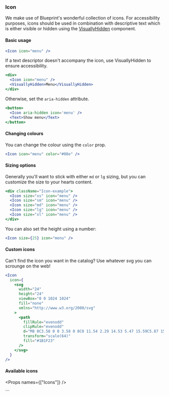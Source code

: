 
<Nav title="Icon" />
<SEO title="Icon" />

<Container>
<Article sidebar={[
  { id: 'Icon', name: 'Icon' },
  { id: 'Basic usage', name: 'Basic usage' },
  { id: 'Changing colours', name: 'Changing colours'},
  { id: 'Sizing options', name: 'Sizing options'},
  { id: 'Custom icons', name: 'Custom icons'},
  { id: 'Available icons', name: 'Available icons', parent: true },
  { id: 'Props', name: 'Props table'}
]}>

# Icon

We make use of Blueprint's wonderful collection of icons. For accessibility purposes, icons should be used in combination with descriptive text which is either visible or hidden using the [VisuallyHidden](/components/visually-hidden) component.

#### Basic usage

```jsx
<Icon icon="menu" />
```

If a text descriptor doesn't accompany the icon, use VisuallyHidden to ensure accessibility.

```.jsx
<div>
  <Icon icon="menu" />
  <VisuallyHidden>Menu</VisuallyHidden>
</div>
```

Otherwise, set the `aria-hidden` attribute.

```.jsx
<button>
  <Icon aria-hidden icon='menu' />
  <Text>Show menu</Text>
</button>
```

#### Changing colours

You can change the colour using the `color` prop.

```jsx
<Icon icon="menu" color="#08e" />
```

#### Sizing options

Generally you'll want to stick with either `md` or `lg` sizing, but you can customize the size to your hearts content.

```jsx
<div className="Icon-example">
  <Icon size="xs" icon="menu" />
  <Icon size="sm" icon="menu" />
  <Icon size="md" icon="menu" />
  <Icon size="lg" icon="menu" />
  <Icon size="xl" icon="menu" />
</div>
```

You can also set the height using a number:

```jsx
<Icon size={25} icon="menu" />
```

#### Custom icons

Can't find the icon you want in the catalog? Use whatever svg you can scrounge on the web!

```jsx
<Icon
  icon={
    <svg
      width="24"
      height="24"
      viewBox="0 0 1024 1024"
      fill="none"
      xmlns="http://www.w3.org/2000/svg"
    >
      <path
        fillRule="evenodd"
        clipRule="evenodd"
        d="M8 0C3.58 0 0 3.58 0 8C0 11.54 2.29 14.53 5.47 15.59C5.87 15.66 6.02 15.42 6.02 15.21C6.02 15.02 6.01 14.39 6.01 13.72C4 14.09 3.48 13.23 3.32 12.78C3.23 12.55 2.84 11.84 2.5 11.65C2.22 11.5 1.82 11.13 2.49 11.12C3.12 11.11 3.57 11.7 3.72 11.94C4.44 13.15 5.59 12.81 6.05 12.6C6.12 12.08 6.33 11.73 6.56 11.53C4.78 11.33 2.92 10.64 2.92 7.58C2.92 6.71 3.23 5.99 3.74 5.43C3.66 5.23 3.38 4.41 3.82 3.31C3.82 3.31 4.49 3.1 6.02 4.13C6.66 3.95 7.34 3.86 8.02 3.86C8.7 3.86 9.38 3.95 10.02 4.13C11.55 3.09 12.22 3.31 12.22 3.31C12.66 4.41 12.38 5.23 12.3 5.43C12.81 5.99 13.12 6.7 13.12 7.58C13.12 10.65 11.25 11.33 9.47 11.53C9.76 11.78 10.01 12.26 10.01 13.01C10.01 14.08 10 14.94 10 15.21C10 15.42 10.15 15.67 10.55 15.59C13.71 14.53 16 11.53 16 8C16 3.58 12.42 0 8 0Z"
        transform="scale(64)"
        fill="#1B1F23"
      />
    </svg>
  }
/>
```

#### Available icons

<IconList />

<Props names={["Icons"]} />

</Article>
</Container>
```
